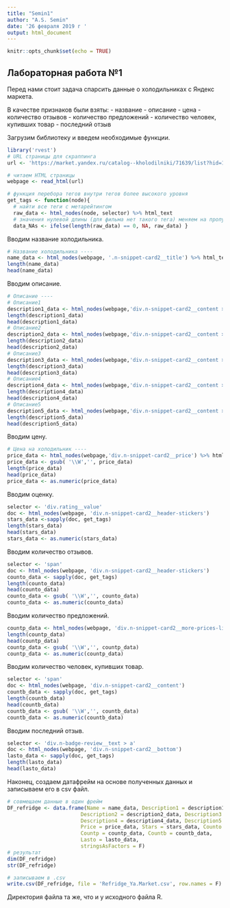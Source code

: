 ---
title: "Semin1"
author: "A.S. Semin"
date: '26 февраля 2019 г '
output: html_document
---

```{r setup, include=FALSE}
knitr::opts_chunk$set(echo = TRUE)
```

## Лабораторная работа №1

Перед нами стоит задача спарсить данные о холодильниках с Яндекс маркета.

В качестве признаков были взяты:
- название
- описание
- цена
- количество отзывов
- количество предложений
- количество человек, купивших товар
- последний отзыв

Загрузим библиотеку и введем необходимые функции.

```{r}
library('rvest') 
# URL страницы для скраппинга
url <- 'https://market.yandex.ru/catalog--kholodilniki/71639/list?hid=15450081&onstock=1&local-offers-first=0&page=2'

# читаем HTML страницы
webpage <- read_html(url) 

# функция перебора тегов внутри тегов более высокого уровня
get_tags <- function(node){
  # найти все теги с метарейтингом
  raw_data <- html_nodes(node, selector) %>% html_text 
  # значения нулевой длины (для фильма нет такого тега) меняем на пропуски
  data_NAs <- ifelse(length(raw_data) == 0, NA, raw_data) }
```

Вводим название холодильника.

```{r}
# Название холодильника ----
name_data <- html_nodes(webpage, '.n-snippet-card2__title') %>% html_text 
length(name_data)
head(name_data)
```

Вводим описание.

```{r}
# Описание ----
# Описание1
description1_data <- html_nodes(webpage,'div.n-snippet-card2__content > ul> li:nth-child(1)') %>% html_text
length(description1_data)
head(description1_data)
# Описание2
description2_data <- html_nodes(webpage,'div.n-snippet-card2__content > ul> li:nth-child(2)') %>% html_text
length(description2_data)
head(description2_data)
# Описание3
description3_data <- html_nodes(webpage,'div.n-snippet-card2__content > ul> li:nth-child(3)') %>% html_text
length(description3_data)
head(description3_data)
# Описание4
description4_data <- html_nodes(webpage,'div.n-snippet-card2__content > ul> li:nth-child(4)') %>% html_text
length(description4_data)
head(description4_data)
# Описание5
description5_data <- html_nodes(webpage,'div.n-snippet-card2__content > ul> li:nth-child(5)') %>% html_text
length(description5_data)
head(description5_data)
```

Вводим цену.

```{r}
# Цена на холодильник ----
price_data <- html_nodes(webpage,'div.n-snippet-card2__price') %>% html_text
price_data <- gsub( '\\W','', price_data)
length(price_data)
head(price_data)
price_data <- as.numeric(price_data)
```

Вводим оценку.

```{r}
selector <- 'div.rating__value'
doc <- html_nodes(webpage, 'div.n-snippet-card2__header-stickers')
stars_data <-sapply(doc, get_tags)
length(stars_data)
head(stars_data)
stars_data <- as.numeric(stars_data)
```

Вводим количество отзывов.

```{r}
selector <- 'span'
doc <- html_nodes(webpage, 'div.n-snippet-card2__header-stickers')
counto_data <- sapply(doc, get_tags)
length(counto_data)
head(counto_data)
counto_data <- gsub( '\\W','', counto_data)
counto_data <- as.numeric(counto_data)
```

Вводим количество предложений.

```{r}
countp_data <- html_nodes(webpage, 'div.n-snippet-card2__more-prices-link > a') %>%html_text
length(countp_data)
head(countp_data)
countp_data <- gsub( '\\W','', countp_data)
countp_data <- as.numeric(countp_data)
```

Вводим количество человек, купивших товар.

```{r}
selector <- 'span'
doc <- html_nodes(webpage, 'div.n-snippet-card2__content')
countb_data <- sapply(doc, get_tags)
length(countb_data)
head(countb_data)
countb_data <- gsub( '\\W','', countb_data)
countb_data <- as.numeric(countb_data)
```

Вводим последний отзыв.

```{r}
selector <- 'div.n-badge-review__text > a'
doc <- html_nodes(webpage, 'div.n-snippet-card2__bottom')
lasto_data <- sapply(doc, get_tags)
length(lasto_data)
head(lasto_data)
```

Наконец, создаем датафрейм на основе полученных данных и записываем его в csv файл.

```{r}
# совмещаем данные в один фрейм
DF_refridge <- data.frame(Name = name_data, Description1 = description1_data,
                        Description2 = description2_data, Description3 = description3_data,
                        Description4 = description4_data, Description5 = description5_data,
                        Price = price_data, Stars = stars_data, Counto = counto_data,
                        Countp = countp_data, Countb = countb_data,
                        Lasto = lasto_data,
                        stringsAsFactors = F)
# результат
dim(DF_refridge)
str(DF_refridge)

# записываем в .csv
write.csv(DF_refridge, file = 'Refridge_Ya.Market.csv', row.names = F)
```

Директория файла та же, что и у исходного файла R.